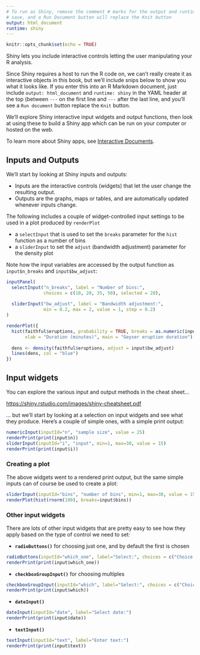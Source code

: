 ```yaml
---
# To run as Shiny, remove the comment # marks for the output and runtime lines below,
# save, and a Run Document button will replace the Knit button
output: html_document
runtime: shiny
---
```


```r
knitr::opts_chunk$set(echo = TRUE)
```

Shiny lets you include interactive controls letting the user manipulating your R analysis.

Since Shiny requires a host to run the R code on, we can't really create it as interactive objects in this book, but we'll include snips below to show you what it looks like. If you enter this into an R Markdown document, just include `output: html_document` and `runtime: shiny` in the YAML header at the top (between `---` on the first line and `---` after the last line, and you'll see a `Run document` button replace the `Knit` button. 

We'll explore Shiny interactive input widgets and output functions, then look at using these to build a Shiny app which can be run on your computer or hosted on the web.

To learn more about Shiny apps, see [Interactive Documents](http://rmarkdown.rstudio.com/authoring_shiny.html).

## Inputs and Outputs

We'll start by looking at Shiny inputs and outputs:  

- Inputs are the interactive controls (widgets) that let the user change the resulting output.
- Outputs are the graphs, maps or tables, and are automatically updated whenever inputs change. 

The following includes a couple of widget-controlled input settings to be used in a plot produced by `renderPlot`

- a `selectInput` that is used to set the `breaks` parameter for the `hist` function as a number of bins
- a `sliderInput` to set the `adjust` (bandwidth adjustment) parameter for the density plot

Note how the input variables are accessed by the output function as `input$n_breaks` and `input$bw_adjust`:

```r
inputPanel(
  selectInput("n_breaks", label = "Number of bins:",
              choices = c(10, 20, 35, 50), selected = 20),
  
  sliderInput("bw_adjust", label = "Bandwidth adjustment:",
              min = 0.2, max = 2, value = 1, step = 0.2)
)

renderPlot({
  hist(faithful$eruptions, probability = TRUE, breaks = as.numeric(input$n_breaks),
       xlab = "Duration (minutes)", main = "Geyser eruption duration")
  
  dens <- density(faithful$eruptions, adjust = input$bw_adjust)
  lines(dens, col = "blue")
})
```

## Input widgets

You can explore the various input and output methods in the cheat sheet...

<a href="https://shiny.rstudio.com/images/shiny-cheatsheet.pdf">https://shiny.rstudio.com/images/shiny-cheatsheet.pdf</a>

... but we'll start by looking at a selection on input widgets and see what they produce.
Here's a couple of simple ones, with a simple print output:

```r
numericInput(inputId="n", "sample size", value = 25)
renderPrint(print(input$n))
sliderInput(inputId="i", "input", min=1, max=30, value = 15)
renderPrint(print(input$i))
```

### Creating a plot

The above widgets went to a rendered print output, but the same simple inputs can of course be used to create a plot:

```r
sliderInput(inputId="bins", "number of bins", min=1, max=30, value = 15)
renderPlot(hist(rnorm(100), breaks=input$bins))
```

### Other input widgets

There are lots of other input widgets that are pretty easy to see how they apply based on the type of control we need to set:

- **`radioButtons()`** for choosing just one, and by default the first is chosen
```r
radioButtons(inputId="which_one", label="Select:", choices = c("Choice 1"="Choice1","Choice 2"="Choice2","Choice 3"="Choice3"))
renderPrint(print(input$which_one))
```

- **`checkboxGroupInput()`** for choosing multiples
```r
checkboxGroupInput(inputId="which", label="Select:", choices = c("Choice 1"="Choice1","Choice 2"="Choice2","Choice 3"="Choice3"))
renderPrint(print(input$which))
```

- **`dateInput()`**
```r
dateInput(inputId="date", label="Select date:")
renderPrint(print(input$date))
```

- **`textInput()`**
```r
textInput(inputId="text", label="Enter text:")
renderPrint(print(input$text))
```


